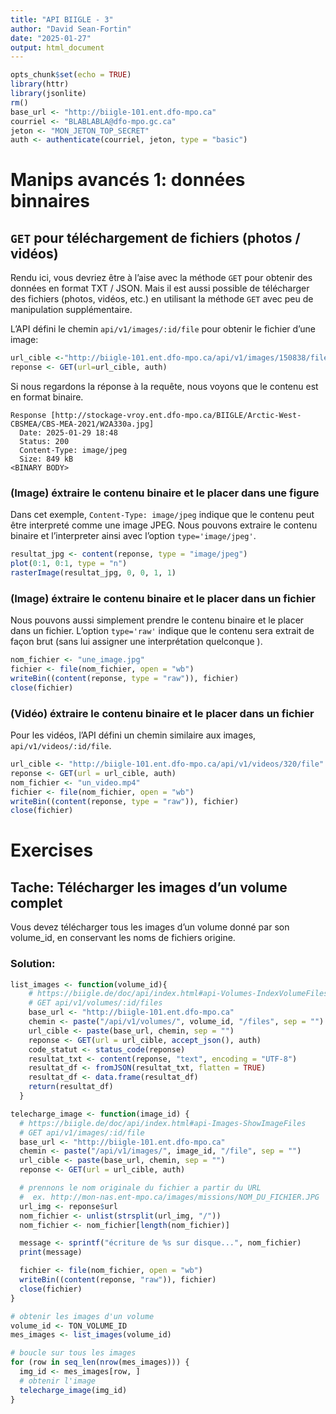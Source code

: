 ```yaml
---
title: "API BIIGLE - 3"
author: "David Sean-Fortin"
date: "2025-01-27"
output: html_document
---
```


```r
opts_chunk$set(echo = TRUE)
library(httr)
library(jsonlite)
rm()
base_url <- "http://biigle-101.ent.dfo-mpo.ca"
courriel <- "BLABLABLA@dfo-mpo.gc.ca"
jeton <- "MON_JETON_TOP_SECRET"
auth <- authenticate(courriel, jeton, type = "basic")
```

# Manips avancés 1: données binnaires

## `GET` pour téléchargement de fichiers (photos / vidéos)

Rendu ici, vous devriez être à l'aise avec la méthode `GET` pour obtenir des données en format TXT / JSON.
Mais il est aussi possible de télécharger des fichiers (photos, vidéos, etc.) en utilisant la méthode `GET` avec peu de manipulation supplémentaire.

L'API défini le chemin `api/v1/images/:id/file` pour obtenir le fichier d'une image:

```r
url_cible <-"http://biigle-101.ent.dfo-mpo.ca/api/v1/images/150838/file"
reponse <- GET(url=url_cible, auth)
```

Si nous regardons la réponse à la requête, nous voyons que le contenu est en format binaire.
```
Response [http://stockage-vroy.ent.dfo-mpo.ca/BIIGLE/Arctic-West-CBSMEA/CBS-MEA-2021/W2A330a.jpg]
  Date: 2025-01-29 18:48
  Status: 200
  Content-Type: image/jpeg
  Size: 849 kB
<BINARY BODY>
```

### (Image) éxtraire le contenu binaire et le placer dans une figure
Dans cet exemple, `Content-Type: image/jpeg` indique que le contenu peut être interpreté comme une image JPEG.
Nous pouvons extraire le contenu binaire et l'interpreter ainsi avec l'option `type='image/jpeg'`.

```r
resultat_jpg <- content(reponse, type = "image/jpeg")
plot(0:1, 0:1, type = "n")
rasterImage(resultat_jpg, 0, 0, 1, 1)
```

### (Image) éxtraire le contenu binaire et le placer dans un fichier
Nous pouvons aussi simplement prendre le contenu binaire et le placer dans un fichier.
L'option `type='raw'` indique que le contenu sera extrait de façon brut (sans lui assigner une interprétation quelconque ).

```r
nom_fichier <- "une_image.jpg"
fichier <- file(nom_fichier, open = "wb")
writeBin((content(reponse, type = "raw")), fichier)
close(fichier)
```

### (Vidéo) éxtraire le contenu binaire et le placer dans un fichier
Pour les vidéos, l'API défini un chemin similaire aux images, `api/v1/videos/:id/file`.

```r
url_cible <- "http://biigle-101.ent.dfo-mpo.ca/api/v1/videos/320/file"
reponse <- GET(url = url_cible, auth)
nom_fichier <- "un_video.mp4"
fichier <- file(nom_fichier, open = "wb")
writeBin((content(reponse, type = "raw")), fichier)
close(fichier)
```

# Exercises

## Tache: Télécharger les images d'un volume complet

Vous devez télécharger tous les images d'un volume donné par son volume_id, en conservant les noms de fichiers origine.

### Solution: 
```r
list_images <- function(volume_id){
    # https://biigle.de/doc/api/index.html#api-Volumes-IndexVolumeFiles
    # GET api/v1/volumes/:id/files
    base_url <- "http://biigle-101.ent.dfo-mpo.ca"
    chemin <- paste("/api/v1/volumes/", volume_id, "/files", sep = "")
    url_cible <- paste(base_url, chemin, sep = "")
    reponse <- GET(url = url_cible, accept_json(), auth)
    code_statut <- status_code(reponse)
    resultat_txt <- content(reponse, "text", encoding = "UTF-8")
    resultat_df <- fromJSON(resultat_txt, flatten = TRUE)
    resultat_df <- data.frame(resultat_df)
    return(resultat_df)
  }

telecharge_image <- function(image_id) {
  # https://biigle.de/doc/api/index.html#api-Images-ShowImageFiles
  # GET api/v1/images/:id/file
  base_url <- "http://biigle-101.ent.dfo-mpo.ca"
  chemin <- paste("/api/v1/images/", image_id, "/file", sep = "")
  url_cible <- paste(base_url, chemin, sep = "")
  reponse <- GET(url = url_cible, auth)

  # prennons le nom originale du fichier a partir du URL
  #  ex. http://mon-nas.ent-mpo.ca/images/missions/NOM_DU_FICHIER.JPG
  url_img <- reponse$url
  nom_fichier <- unlist(strsplit(url_img, "/"))
  nom_fichier <- nom_fichier[length(nom_fichier)]

  message <- sprintf("écriture de %s sur disque...", nom_fichier)
  print(message)

  fichier <- file(nom_fichier, open = "wb")
  writeBin((content(reponse, "raw")), fichier)
  close(fichier)
}

# obtenir les images d'un volume
volume_id <- TON_VOLUME_ID
mes_images <- list_images(volume_id)

# boucle sur tous les images
for (row in seq_len(nrow(mes_images))) {
  img_id <- mes_images[row, ]
  # obtenir l'image
  telecharge_image(img_id)
}
```

